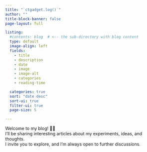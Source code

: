 ```yaml
---
title: "`ctgadget.log()`"
author: ""
title-block-banner: false
page-layout: full

listing:
  #contents: blog  # <-- the sub-directory with blog content
  type: default
  image-align: left
  fields: 
    - title
    - description
    - date
    - image
    - image-alt
    - categories
    - reading-time

  categories: true
  sort: "date desc"
  sort-ui: true
  filter-ui: true
  page-size: 5

---
```


Welcome to my blog! 👋🏾 \
I’ll be sharing interesting articles about my experiments, ideas, and thoughts. \
I invite you to explore, and I'm always open to further discussions.